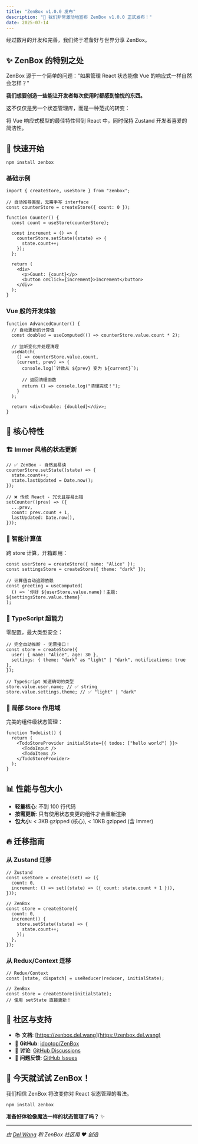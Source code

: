 ```yaml
---
title: "ZenBox v1.0.0 发布"
description: "🎉 我们非常激动地宣布 ZenBox v1.0.0 正式发布！"
date: 2025-07-14
---
```


经过数月的开发和完善，我们终于准备好与世界分享 ZenBox。

## ✨ ZenBox 的特别之处

ZenBox 源于一个简单的问题："如果管理 React 状态能像 Vue 的响应式一样自然会怎样？"

**我们想要创造一些能让开发者每次使用时都感到愉悦的东西。**

这不仅仅是另一个状态管理库，而是一种范式的转变：

将 Vue 响应式模型的最佳特性带到 React 中，同时保持 Zustand 开发者喜爱的简洁性。

## 🚀 快速开始

```npm
npm install zenbox
```

### 基础示例

```tsx
import { createStore, useStore } from "zenbox";

// 自动推导类型，无需手写 interface
const counterStore = createStore({ count: 0 });

function Counter() {
  const count = useStore(counterStore);

  const increment = () => {
    counterStore.setState((state) => {
      state.count++;
    });
  };

  return (
    <div>
      <p>Count: {count}</p>
      <button onClick={increment}>Increment</button>
    </div>
  );
}
```

### Vue 般的开发体验

```tsx
function AdvancedCounter() {
  // 自动更新的计算值
  const doubled = useComputed(() => counterStore.value.count * 2);

  // 监听变化并处理清理
  useWatch(
    () => counterStore.value.count,
    (current, prev) => {
      console.log(`计数从 ${prev} 变为 ${current}`);

      // 返回清理函数
      return () => console.log("清理完成！");
    }
  );

  return <div>Double: {doubled}</div>;
}
```

## 🌟 核心特性

### 🏗️ **Immer 风格的状态更新**

```tsx
// ✅ ZenBox - 自然且易读
counterStore.setState((state) => {
  state.count++;
  state.lastUpdated = Date.now();
});

// ❌ 传统 React - 冗长且容易出错
setCounter((prev) => ({
  ...prev,
  count: prev.count + 1,
  lastUpdated: Date.now(),
}));
```

### 🔮 **智能计算值**

跨 store 计算，开箱即用：

```tsx
const userStore = createStore({ name: "Alice" });
const settingsStore = createStore({ theme: "dark" });

// 计算值自动追踪依赖
const greeting = useComputed(
  () => `你好 ${userStore.value.name}！主题: ${settingsStore.value.theme}`
);
```

### 💪 **TypeScript 超能力**

零配置，最大类型安全：

```tsx
// 完全自动推断 - 无需接口！
const store = createStore({
  user: { name: "Alice", age: 30 },
  settings: { theme: "dark" as "light" | "dark", notifications: true },
});

// TypeScript 知道确切的类型
store.value.user.name; // ✅ string
store.value.settings.theme; // ✅ "light" | "dark"
```

### 🎪 **局部 Store 作用域**

完美的组件级状态管理：

```tsx
function TodoList() {
  return (
    <TodoStoreProvider initialState={{ todos: ["hello world"] }}>
      <TodoInput />
      <TodoItems />
    </TodoStoreProvider>
  );
}
```

## 📊 性能与包大小

- **轻量核心**: 不到 100 行代码
- **按需更新**: 只有使用状态变更的组件才会重新渲染
- **包大小**: < 3KB gzipped (核心), < 10KB gzipped (含 Immer)

## 🔥 迁移指南

### 从 Zustand 迁移

```tsx
// Zustand
const useStore = create((set) => ({
  count: 0,
  increment: () => set((state) => ({ count: state.count + 1 })),
}));

// ZenBox
const store = createStore({
  count: 0,
  increment() {
    store.setState((state) => {
      state.count++;
    });
  },
});
```

### 从 Redux/Context 迁移

```tsx
// Redux/Context
const [state, dispatch] = useReducer(reducer, initialState);

// ZenBox
const store = createStore(initialState);
// 使用 setState 直接更新！
```

## 💝 社区与支持

- 📚 **文档**: [https://zenbox.del.wang](https://zenbox.del.wang)
- 🐙 **GitHub**: [idootop/ZenBox](https://github.com/idootop/ZenBox)
- 💬 **讨论**: [GitHub Discussions](https://github.com/idootop/ZenBox/discussions)
- 🐛 **问题反馈**: [GitHub Issues](https://github.com/idootop/ZenBox/issues)

## 🎊 今天就试试 ZenBox！

我们相信 ZenBox 将改变你对 React 状态管理的看法。

```npm
npm install zenbox
```

**准备好体验像魔法一样的状态管理了吗？** ✨

---

_由 [Del Wang](https://github.com/idootop) 和 ZenBox 社区用 ❤️ 创造_

